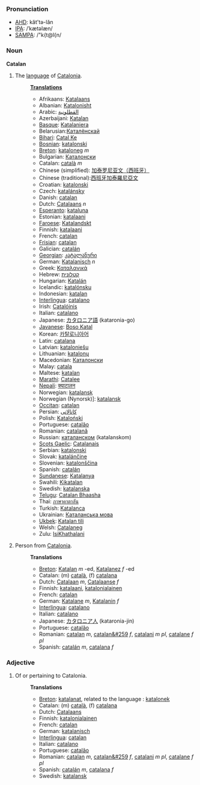 ===Pronunciation===
*[[w:AHD|AHD]]: kăt'tə-lăn
*[[w:IPA|IPA]]: /ˈkætəlæn/
*[[w:SAMPA|SAMPA]]: /"k{t@l{n/

===Noun===
'''Catalan'''

# The [[language]] of [[w:Catalonia|Catalonia]].
#:'''[[Translation]]s'''
#:*Afrikaans: [[Katalaans]]
#:*Albanian: [[Katalonisht]]
#:*Arabic: [[القطلونية]]
#:*Azerbaijani: [[Katalan]]
#:*[[Basque]]: [[Katalaniera]]
#:*Belarusian:[[Каталёнскай]]
#:*[[Bihari]]: [[Catal Ke]]
#:*[[Bosnian]]: [[katalonski]]
#:*[[Breton]]: [[kataloneg]] ''m''
#:*Bulgarian: [[Каталонски]]
#:*Catalan: [[català]] ''m''
#:*Chinese (simplified): [[加泰罗尼亚文（西班牙）]]
#:*Chinese (traditional):[[西班牙加泰羅尼亞文]]
#:*Croatian: [[katalonski]]
#:*Czech: [[katalánsky]]
#:*Danish: [[catalan]]
#:*Dutch: [[Catalaans]] ''n''
#:*[[Esperanto]]: [[kataluna]]
#:*Estonian: [[katalaani]]
#:*[[Faroese]]: [[Katalandskt]]
#:*Finnish: [[katalaani]]
#:*French: [[catalan]]
#:*[[Frisian]]: [[catalan]]
#:*Galician: [[catalán]]
#:*[[Georgian]]: [[კატალანური]]
#:*German: [[Katalanisch]] ''n''
#:*Greek: [[Καταλανικά]]
#:*Hebrew: [[קטלונית]]
#:*Hungarian: [[Katalán]]
#:*Icelandic: [[katalónsku]]
#:*Indonesian: [[katalan]]
#:*[[Interlingua]]: [[catalano]]
#:*Irish: [[Catalóinis]]
#:*Italian: [[catalano]]
#:*Japanese: [[カタロニア語]] (kataronia-go)
#:*[[Javanese]]: [[Boso Katal]]
#:*Korean: [[카탈로니아어]]
#:*Latin: [[catalana]]
#:*Latvian: [[kataloniešu]]
#:*Lithuanian: [[katalonų]]
#:*Macedonian: [[Каталонски]]
#:*Malay: [[catala]]
#:*Maltese: [[katalan]]
#:*[[Marathi]]: [[Catalee]]
#:*[[Nepali]]: [[क्याटालन]]
#:*Norwegian: [[katalansk]]
#:*Norwegian (Nynorsk)]: [[katalansk]]
#:*[[Occitan]]: [[catalan]]
#:*Persian: [[کاتالاتی]]
#:*Polish: [[Kataloński]]
#:*Portuguese: [[catalão]]
#:*Romanian: [[catalană]]
#:*Russian: [[каталанском]] (katalanskom)
#:*[[Scots Gaelic]]: [[Catalanais]]
#:*Serbian: [[katalonski]]
#:*Slovak: [[katalánčine]]
#:*Slovenian: [[katalonščina]]
#:*Spanish: [[catalán]]
#:*[[Sundanese]]: [[Katalanya]]
#:*Swahili: [[Kikatalan]]
#:*Swedish: [[katalanska]]
#:*[[Telugu]]: [[Catalan Bhaasha]]
#:*Thai: [[ภาษาคาตาลัน]]
#:*Turkish: [[Katalanca]]
#:*Ukrainian: [[Каталанська мова]]
#:*[[Ukbek]]: [[Katalan tili]]
#:*Welsh: [[Catalaneg]]
#:*Zulu: [[IsiKhathalani]]
# Person from [[Catalonia]].
#:'''Translations'''
#:*[[Breton]]: [[Katalan]] ''m'' -ed, [[Katalanez]] ''f'' -ed
#:*Catalan: (m) [[català]], (f) [[catalana]]
#:*Dutch: [[Catalaan]] ''m'', [[Catalaanse]] ''f''
#:*Finnish: [[katalaani]], [[katalonialainen]]
#:*French: [[catalan]]
#:*German: [[Katalane]] ''m'', [[Katalanin]] ''f''
#:*[[Interlingua]]: [[catalano]]
#:*Italian: [[catalano]]
#:*Japanese: [[カタロニア人]] (kataronia-jin)
#:*Portuguese: [[catalão]]
#:*Romanian: [[catalan]] ''m'', [[catalan&#259]] ''f'', [[catalani]] ''m pl'', [[catalane]] ''f pl''
#:*Spanish: [[catalán]] ''m'', [[catalana]] ''f''

===Adjective===

# Of or pertaining to Catalonia.
#:'''Translations'''
#:*[[Breton]]: [[katalanat]], related to the language : [[katalonek]]
#:*Catalan: (m) [[català]], (f) [[catalana]]
#:*Dutch: [[Catalaans]]
#:*Finnish: [[katalonialainen]]
#:*French: [[catalan]]
#:*German: [[katalanisch]]
#:*[[Interlingua]]: [[catalan]]
#:*Italian: [[catalano]]
#:*Portuguese: [[catalão]]
#:*Romanian: [[catalan]] ''m'', [[catalan&#259]] ''f'', [[catalani]] ''m pl'', [[catalane]] ''f pl''
#:*Spanish: [[catalán]] ''m'', [[catalana]] ''f''
#:*Swedish: [[katalansk]]